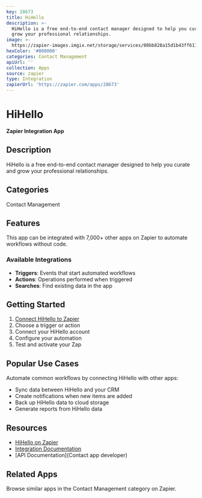 ```yaml
---
key: 28673
title: HiHello
description: >-
  HiHello is a free end-to-end contact manager designed to help you curate and
  grow your professional relationships.
image: >-
  https://zapier-images.imgix.net/storage/services/80bb828a15d1b43ff611b18bd61af859.png?auto=format%2Ccompress&ixlib=python-3.0.0&q=50
hexColor: '#000000'
categories: Contact Management
apiUrl: ''
collection: Apps
source: zapier
type: Integration
zapierUrl: 'https://zapier.com/apps/28673'
---
```

# HiHello

**Zapier Integration App**

## Description

HiHello is a free end-to-end contact manager designed to help you curate and grow your professional relationships.

## Categories

Contact Management

## Features

This app can be integrated with 7,000+ other apps on Zapier to automate workflows without code.

### Available Integrations

- **Triggers**: Events that start automated workflows
- **Actions**: Operations performed when triggered
- **Searches**: Find existing data in the app

## Getting Started

1. [Connect HiHello to Zapier](https://zapier.com/apps/28673)
2. Choose a trigger or action
3. Connect your HiHello account
4. Configure your automation
5. Test and activate your Zap

## Popular Use Cases

Automate common workflows by connecting HiHello with other apps:

- Sync data between HiHello and your CRM
- Create notifications when new items are added
- Back up HiHello data to cloud storage
- Generate reports from HiHello data

## Resources

- [HiHello on Zapier](https://zapier.com/apps/28673)
- [Integration Documentation](https://zapier.com/apps/28673/integrations)
- [API Documentation](Contact app developer)

## Related Apps

Browse similar apps in the Contact Management category on Zapier.

